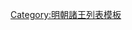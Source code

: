{{ming|title=明朝延川國諸王|ed=延川國|head=嘉靖十八年（[[1539年]]）封。|
{{ming/title}}
{{ming/list|延川端穆王|[[朱鼒檟]]|朱台浤、庶三子|[[1539年]]—[[1563年]]|嘉靖十八年封。四十二年薨。}}
{{ming/list|延川長子|[[朱倪煋]]|朱鼒檟、庶一子|  |[[萬曆]]二年封長子。以擅婚停爵<ref>《明神宗實錄》</ref>。十七年卒。}}
{{ming/note|附註}}
{{ming/note|ref}}
}}<noinclude>
[[Category:明朝諸王列表模板]]
</noinclude>